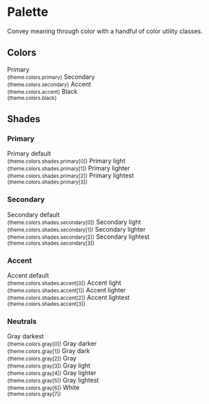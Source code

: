 


<Meta title="Themes/Startup/System/Palette" />

# Palette

Convey meaning through color with a handful of color utility classes.

## Colors

<Preview>
  <Theme>
    <Grid gridTemplateColumns="repeat(4, 1fr)" gridGap={16}>
      <Box bg="primary" height={150} />
      <Box bg="secondary" height={150} />
      <Box bg="accent" height={150} />
      <Box bg="black" height={150} />
      <Box>
        Primary
        <br />
        <small>{theme.colors.primary}</small>
      </Box>
      <Box>
        Secondary
        <br />
        <small>{theme.colors.secondary}</small>
      </Box>
      <Box>
        Accent
        <br />
        <small>{theme.colors.accent}</small>
      </Box>
      <Box>
        Black
        <br />
        <small>{theme.colors.black}</small>
      </Box>
    </Grid>
  </Theme>
</Preview>

## Shades

### Primary

<Preview>
  <Theme>
    <Grid gridTemplateColumns="repeat(4, 1fr)" gridGap={16}>
      <Box bg="shades.primary.0" height={150} />
      <Box bg="shades.primary.1" height={150} />
      <Box bg="shades.primary.2" height={150} />
      <Box bg="shades.primary.3" height={150} />
      <Box>
        Primary default
        <br />
        <small>{theme.colors.shades.primary[0]}</small>
      </Box>
      <Box>
        Primary light
        <br />
        <small>{theme.colors.shades.primary[1]}</small>
      </Box>
      <Box>
        Primary lighter
        <br />
        <small>{theme.colors.shades.primary[2]}</small>
      </Box>
      <Box>
        Primary lightest
        <br />
        <small>{theme.colors.shades.primary[3]}</small>
      </Box>
    </Grid>
  </Theme>
</Preview>

### Secondary

<Preview>
  <Theme>
    <Grid gridTemplateColumns="repeat(4, 1fr)" gridGap={16}>
      <Box bg="shades.secondary.0" height={150} />
      <Box bg="shades.secondary.1" height={150} />
      <Box bg="shades.secondary.2" height={150} />
      <Box bg="shades.secondary.3" height={150} />
      <Box>
        Secondary default
        <br />
        <small>{theme.colors.shades.secondary[0]}</small>
      </Box>
      <Box>
        Secondary light
        <br />
        <small>{theme.colors.shades.secondary[1]}</small>
      </Box>
      <Box>
        Secondary lighter
        <br />
        <small>{theme.colors.shades.secondary[2]}</small>
      </Box>
      <Box>
        Secondary lightest
        <br />
        <small>{theme.colors.shades.secondary[3]}</small>
      </Box>
    </Grid>
  </Theme>
</Preview>

### Accent

<Preview>
  <Theme>
    <Grid gridTemplateColumns="repeat(4, 1fr)" gridGap={16}>
      <Box bg="shades.accent.0" height={150} />
      <Box bg="shades.accent.1" height={150} />
      <Box bg="shades.accent.2" height={150} />
      <Box bg="shades.accent.3" height={150} />
      <Box>
        Accent default
        <br />
        <small>{theme.colors.shades.accent[0]}</small>
      </Box>
      <Box>
        Accent light
        <br />
        <small>{theme.colors.shades.accent[1]}</small>
      </Box>
      <Box>
        Accent lighter
        <br />
        <small>{theme.colors.shades.accent[2]}</small>
      </Box>
      <Box>
        Accent lightest
        <br />
        <small>{theme.colors.shades.accent[3]}</small>
      </Box>
    </Grid>
  </Theme>
</Preview>

### Neutrals

<Preview>
  <Theme>
    <Grid gridTemplateColumns="repeat(4, 1fr)" gridGap={16}>
      <Box>
        <Box bg="gray.0" height={150} mb={3} />
        Gray darkest
        <br />
        <small>{theme.colors.gray[0]}</small>
      </Box>
      <Box>
        <Box bg="gray.1" height={150} mb={3} />
        Gray darker
        <br />
        <small>{theme.colors.gray[1]}</small>
      </Box>
      <Box>
        <Box bg="gray.2" height={150} mb={3} />
        Gray dark
        <br />
        <small>{theme.colors.gray[2]}</small>
      </Box>
      <Box>
        <Box bg="gray.3" height={150} mb={3} />
        Gray
        <br />
        <small>{theme.colors.gray[3]}</small>
      </Box>
      <Box>
        <Box bg="gray.4" height={150} mb={3} />
        Gray light
        <br />
        <small>{theme.colors.gray[4]}</small>
      </Box>
      <Box>
        <Box bg="gray.5" height={150} mb={3} />
        Gray lighter
        <br />
        <small>{theme.colors.gray[5]}</small>
      </Box>
      <Box>
        <Box bg="gray.6" height={150} mb={3} />
        Gray lightest
        <br />
        <small>{theme.colors.gray[6]}</small>
      </Box>
      <Box>
        <Box bg="gray.7" height={150} mb={3} border="1px solid #EAE8E9" />
        White
        <br />
        <small>{theme.colors.gray[7]}</small>
      </Box>
    </Grid>
  </Theme>
</Preview>
